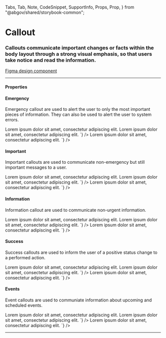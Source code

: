   Tabs,
  Tab,
  Note,
  CodeSnippet,
  SupportInfo,
  Props,
  Prop,
} from "@abgov/shared/storybook-common";

<Meta title="Components/Callout" />

# Callout

### Callouts communicate important changes or facts within the body layout through a strong visual emphasis, so that users take notice and read the information.

[Figma design component](https://www.figma.com/file/3pb2IK8s2QUqWieH79KdN7/Components---DIO-DS?node-id=434%3A14140)

---

#### Properties

<Props>
  <Prop
    name="type"
    type="information | important | emergency | success | event"
    required="true"
    description="Define the context and colour of the callout"
  />
  <Prop name="heading" type="string" description="Callout heading text" />
</Props>

#### Emergency

Emergency callout are used to alert the user to only the most important pieces of information.
They can also be used to alert the user to system errors.

<Story name="Emergency">
  <GoACallout type="emergency" heading="Emergency callout">
    Lorem ipsum dolor sit amet, consectetur adipiscing elit.
  </GoACallout>
</Story>

<Tabs>
  <Tab label="Web Component" hidden={true}>
    <CodeSnippet
      lang="html"
      code={`
      <goa-callout type="emergency" heading="Emergency callout">
        Lorem ipsum dolor sit amet, consectetur adipiscing elit.
      </goa-callout>
    `}
    />
  </Tab>
  <Tab label="Angular">
    <CodeSnippet
      lang="html"
      code={`
      <goa-callout type="emergency" heading="Emergency callout">
        Lorem ipsum dolor sit amet, consectetur adipiscing elit.
      </goa-callout>
    `}
    />
  </Tab>
  <Tab label="React">
    <CodeSnippet
      lang="jsx"
      code={`
      <GoACallout type="emergency" heading="Emergency callout">
        Lorem ipsum dolor sit amet, consectetur adipiscing elit.
      </GoACallout>
    `}
    />
  </Tab>
</Tabs>

#### Important

Important callouts are used to communicate non-emergency but still important messages to a user.

<Story name="Important">
  <GoACallout type="important" heading="Important callout">
    Lorem ipsum dolor sit amet, consectetur adipiscing elit.
  </GoACallout>
</Story>

<Tabs>
  <Tab label="Web Component" hidden={true}>
    <CodeSnippet
      lang="html"
      code={`
      <goa-callout type="important" heading="Important callout">
        Lorem ipsum dolor sit amet, consectetur adipiscing elit.
      </goa-callout>
    `}
    />
  </Tab>
  <Tab label="Angular">
    <CodeSnippet
      lang="html"
      code={`
      <goa-callout type="important" heading="Important callout">
        Lorem ipsum dolor sit amet, consectetur adipiscing elit.
      </goa-callout>
    `}
    />
  </Tab>
  <Tab label="React">
    <CodeSnippet
      lang="jsx"
      code={`
      <GoACallout type="important" heading="Important callout">
        Lorem ipsum dolor sit amet, consectetur adipiscing elit.
      </GoACallout>
    `}
    />
  </Tab>
</Tabs>

#### Information

Information callout are used to communicate non-urgent information.

<Story name="Information">
  <GoACallout type="information" heading="Information callout">
    Lorem ipsum dolor sit amet, consectetur adipiscing elit.
  </GoACallout>
</Story>

<Tabs>
  <Tab label="Web Component" hidden={true}>
    <CodeSnippet
      lang="html"
      code={`
      <goa-callout type="information" heading="Information callout">
        Lorem ipsum dolor sit amet, consectetur adipiscing elit.
      </goa-callout>
    `}
    />
  </Tab>
  <Tab label="Angular">
    <CodeSnippet
      lang="html"
      code={`
      <goa-callout type="information" heading="Information callout">
        Lorem ipsum dolor sit amet, consectetur adipiscing elit.
      </goa-callout>
    `}
    />
  </Tab>
  <Tab label="React">
    <CodeSnippet
      lang="jsx"
      code={`
      <GoACallout type="information" heading="Information callout">
        Lorem ipsum dolor sit amet, consectetur adipiscing elit.
      </GoACallout>
    `}
    />
  </Tab>
</Tabs>

#### Success

Success callouts are used to inform the user of a positive status change to a performed action.

<Story name="Success">
  <GoACallout type="success" heading="Success callout">
    Lorem ipsum dolor sit amet, consectetur adipiscing elit.
  </GoACallout>
</Story>

<Tabs>
  <Tab label="Web Component" hidden={true}>
    <CodeSnippet
      lang="html"
      code={`
      <goa-callout type="success" heading="Success callout">
        Lorem ipsum dolor sit amet, consectetur adipiscing elit.
      </goa-callout>
    `}
    />
  </Tab>
  <Tab label="Angular">
    <CodeSnippet
      lang="html"
      code={`
      <goa-callout type="success" heading="Success callout">
        Lorem ipsum dolor sit amet, consectetur adipiscing elit.
      </goa-callout>
    `}
    />
  </Tab>
  <Tab label="React">
    <CodeSnippet
      lang="jsx"
      code={`
      <GoACallout type="success" heading="Success callout">
        Lorem ipsum dolor sit amet, consectetur adipiscing elit.
      </GoACallout>
    `}
    />
  </Tab>
</Tabs>

#### Events

Event callouts are used to communiate information about upcoming and scheduled events.

<Story name="Events">
  <GoACallout type="event" heading="Event callout">
    Lorem ipsum dolor sit amet, consectetur adipiscing elit.
  </GoACallout>
</Story>

<Tabs>
  <Tab label="Web Component" hidden={true}>
    <CodeSnippet
      lang="html"
      code={`
      <goa-callout type="event" heading="Event callout">
        Lorem ipsum dolor sit amet, consectetur adipiscing elit.
      </goa-callout>
    `}
    />
  </Tab>
  <Tab label="Angular">
    <CodeSnippet
      lang="html"
      code={`
      <goa-callout type="event" heading="Event callout">
        Lorem ipsum dolor sit amet, consectetur adipiscing elit.
      </goa-callout>
    `}
    />
  </Tab>
  <Tab label="React">
    <CodeSnippet
      lang="jsx"
      code={`
      <GoACallout type="event" heading="Event callout">
        Lorem ipsum dolor sit amet, consectetur adipiscing elit.
      </GoACallout>
    `}
    />
  </Tab>
</Tabs>

---

<SupportInfo />
